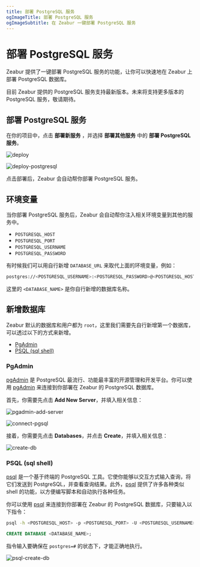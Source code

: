 ```yaml
---
title: 部署 PostgreSQL 服务
ogImageTitle: 部署 PostgreSQL 服务
ogImageSubtitle: 在 Zeabur 一键部署 PostgreSQL 服务
---
```



# 部署 PostgreSQL 服务

Zeabur 提供了一键部署 PostgreSQL 服务的功能，让你可以快速地在 Zeabur 上部署 PostgreSQL 数据库。

<Callout type="info" emoji="ℹ️">
  目前 Zeabur 提供的 PostgreSQL 服务支持最新版本。未来将支持更多版本的 PostgreSQL 服务，敬请期待。
</Callout>

## 部署 PostgreSQL 服务

在你的项目中，点击 **部署新服务** ，并选择 **部署其他服务** 中的 **部署 PostgreSQL 服务**。

![deploy](/framework/deploy.zh-CN.png)

![deploy-postgresql](/databases/deploy-postgresql.zh-CN.png)

点击部署后，Zeabur 会自动帮你部署 PostgreSQL 服务。

## 环境变量

当你部署 PostgreSQL 服务后，Zeabur 会自动帮你注入相关环境变量到其他的服务中。

 - `POSTGRESQL_HOST`
 - `POSTGRESQL_PORT`
 - `POSTGRESQL_USERNAME`
 - `POSTGRESQL_PASSWORD`

有时候我们可以用自行新增 `DATABASE_URL` 来取代上面的环境变量，例如：

```bash copy
postgres://<POSTGRESQL_USERNAME>:<POSTGRESQL_PASSWORD>@<POSTGRESQL_HOST>:<POSTGRESQL_PORT>/<DATABASE_NAME>
```

这里的 `<DATABASE_NAME>` 是你自行新增的数据库名称。

## 新增数据库

Zeabur 默认的数据库和用户都为 `root`，这里我们需要先自行新增第一个数据库，可以透过以下的方式来新增。

 - [PgAdmin](#pgadmin)
 - [PSQL (sql shell)](#psql-sql-shell)

### PgAdmin

[pgAdmin](https://www.pgadmin.org/) 是 PostgreSQL 最流行、功能最丰富的开源管理和开发平台。你可以使用 [pgAdmin](https://www.pgadmin.org/) 来连接到你部署在 Zeabur 的 PostgreSQL 数据库。

首先，你需要先点击 **Add New Server**，并填入相关信息：

![pgadmin-add-server](/databases/pgsql/pgadmin-add-server.jpg)

![connect-pgsql](/databases/pgsql/connect-pgsql.png)

接着，你需要先点击 **Databases**，并点击 **Create**，并填入相关信息：

![create-db](/databases/pgsql/create-db.png)

### PSQL (sql shell)

[psql](https://www.postgresql.org/docs/current/app-psql.html) 是一个基于终端的 PostgreSQL 工具。它使你能够以交互方式输入查询，将它们发送到 PostgreSQL，并查看查询结果。此外，[psql](https://www.postgresql.org/docs/current/app-psql.html) 提供了许多各种类似 shell 的功能，以方便编写脚本和自动执行各种任务。

你可以使用 [psql](https://www.postgresql.org/docs/current/app-psql.html) 来连接到你部署在 Zeabur 的 PostgreSQL 数据库，只要输入以下指令：

```bash copy
psql -h <POSTGRESQL_HOST> -p <POSTGRESQL_PORT> -U <POSTGRESQL_USERNAME> -W
```

```sql copy
CREATE DATABASE <DATABASE_NAME>;
```

指令输入要确保在 `postgres=#` 的状态下，才能正确地执行。

![psql-create-db](/databases/pgsql/psql-create-db.png)
